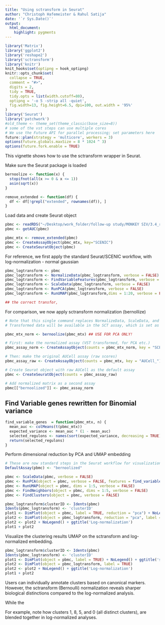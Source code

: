 ```yaml
---
title: "Using sctransform in Seurat"
author: "Christoph Hafemeister & Rahul Satija"
date: '`r Sys.Date()`'
output: 
  html_document:
    highlight: pygments
---
```


```r
library('Matrix')
library('ggplot2')
library('reshape2')
library('sctransform')
library('knitr')
knit_hooks$set(optipng = hook_optipng)
knitr::opts_chunk$set(
  collapse = TRUE,
  comment = "#>",
  digits = 2,
  tidy = TRUE,
  tidy.opts = list(width.cutoff=80),
  optipng = '-o 5 -strip all -quiet',
  fig.width=13, fig.height=6.5, dpi=100, out.width = '95%'
)
library('Seurat')
library('patchwork')
#old_theme <- theme_set(theme_classic(base_size=8))
# some of the vst steps can use multiple cores
# We use the Future API for parallel processing; set parameters here
future::plan(strategy = 'multicore', workers = 3)
options(future.globals.maxSize = 8 * 1024 ^ 3)
options(future.fork.enable = TRUE)
```

This vignette shows how to use the sctransform wrapper in Seurat.

Make sure the Seurat package is loaded

```r
bernoolize <- function(x) { 
  stopifnot(all(x >= 0 & x <= 1))
  asin(sqrt(x))
}

remove_extended <- function(df) { 
  df <- df[!grepl("extended", rownames(df)), ]
}
```

Load data and create Seurat object

```r
pbmc <- readRDS("~/Desktop/work_folder/follow-up study/MONKEY SIV/3.4_regulonAUC_monkeySIV.Rds")## get AUC matrix
pbmc <- getAUC(pbmc)

pbmc_mtx <- remove_extended(pbmc)
pbmc <- CreateAssayObject(pbmc_mtx, key="SCENIC")
pbmc <- CreateSeuratObject(pbmc)
```

For reference, we first apply the standard Seurat/SCENIC workflow, with log-normalization - normal gaussian

```r

pbmc_logtransform <- pbmc
pbmc_logtransform <- NormalizeData(pbmc_logtransform, verbose = FALSE)
pbmc_logtransform <- FindVariableFeatures(pbmc_logtransform, verbose = FALSE)
pbmc_logtransform <- ScaleData(pbmc_logtransform, verbose = FALSE)
pbmc_logtransform <- RunPCA(pbmc_logtransform, verbose = FALSE) 
pbmc_logtransform <- RunUMAP(pbmc_logtransform,dims = 1:20, verbose = FALSE)

## the correct transfor,
```

For comparison, we now apply sctransform normalization (bernollize)

```r
# Note that this single command replaces NormalizeData, ScaleData, and FindVariableFeatures.
# Transformed data will be available in the SCT assay, which is set as the default after running sctransform

pbmc_mtx_norm <- bernoolize(pbmc_mtx) ## USE FOR PCA ONLY!

# First: make the normalized assay (VST transformed, for PCA etc.)
pbmc_assay_norm <- CreateAssayObject(counts = pbmc_mtx_norm, key = "SCENIC_")

# Then: make the original AUCell assay (raw scores)
pbmc_assay_raw <- CreateAssayObject(counts = pbmc_mtx, key = "AUCell_")

# Create Seurat object with raw AUCell as the default assay
pbmc <- CreateSeuratObject(counts = pbmc_assay_raw)

# Add normalized matrix as a second assay
pbmc[["bernoolized"]] <- pbmc_assay_norm
```

## Find Variable genes rewritten for Binomial variance 

```r
find_variable_genes  = function(pbmc_mtx, n) {
  mean_auc <- colMeans(t(pbmc_mtx))
  expected_variance <- mean_auc * (1 - mean_auc)
  selected_regulons <- names(sort(expected_variance, decreasing = TRUE))[1:n]
  return(selected_regulons)
}
```

Perform dimensional reduction by PCA and UMAP embedding

```r
# These are now standard steps in the Seurat workflow for visualization and clustering
DefaultAssay(pbmc) <- "bernoolized"

pbmc <- ScaleData(pbmc, verbose = FALSE)
pbmc <- RunPCA(object = pbmc, verbose = FALSE, features = find_variable_genes(pbmc_mtx, 20))
pbmc <- RunUMAP(object = pbmc, dims = 1:5, verbose = FALSE)
pbmc <- FindNeighbors(object = pbmc, dims = 1:5, verbose = FALSE)
pbmc <- FindClusters(object = pbmc, verbose = FALSE)
```

```r

pbmc_logtransform$clusterID <- Idents(pbmc)
Idents(pbmc_logtransform) <- 'clusterID'
plot1 <- DimPlot(object = pbmc, label = TRUE, reduction = "pca") + NoLegend() + ggtitle('sctransform') 
plot2 <- DimPlot(object = pbmc_logtransform, reduction = "pca", label = TRUE)
plot2 <- plot2 + NoLegend() + ggtitle('Log-normalization') 
plot1 + plot2
```

Visualize the clustering results UMAP on the sctransform and log-normalized embedding.

```r
pbmc_logtransform$clusterID <- Idents(pbmc)
Idents(pbmc_logtransform) <- 'clusterID'
plot1 <- DimPlot(object = pbmc, label = TRUE) + NoLegend() + ggtitle('sctransform') 
plot2 <- DimPlot(object = pbmc_logtransform, label = TRUE)
plot2 <- plot2 + NoLegend() + ggtitle('Log-normalization') 
plot1 + plot2
```

Users can individually annotate clusters based on canonical markers. However, the sctransform (Bernoulli) normalization reveals sharper biological distinctions compared to the log-normalized analysis.

While the

For example, note how clusters 1, 8, 5, and 0 (all distinct clusters), are blended together in log-normalized analyses.
